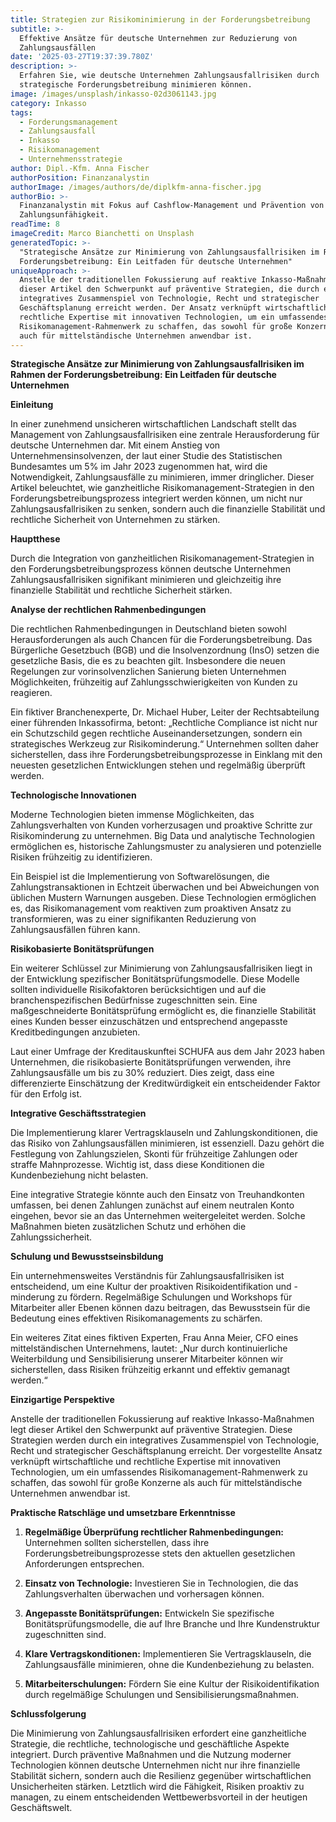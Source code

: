 ```yaml
---
title: Strategien zur Risikominimierung in der Forderungsbetreibung
subtitle: >-
  Effektive Ansätze für deutsche Unternehmen zur Reduzierung von
  Zahlungsausfällen
date: '2025-03-27T19:37:39.780Z'
description: >-
  Erfahren Sie, wie deutsche Unternehmen Zahlungsausfallrisiken durch
  strategische Forderungsbetreibung minimieren können.
image: /images/unsplash/inkasso-02d3061143.jpg
category: Inkasso
tags:
  - Forderungsmanagement
  - Zahlungsausfall
  - Inkasso
  - Risikomanagement
  - Unternehmensstrategie
author: Dipl.-Kfm. Anna Fischer
authorPosition: Finanzanalystin
authorImage: /images/authors/de/diplkfm-anna-fischer.jpg
authorBio: >-
  Finanzanalystin mit Fokus auf Cashflow-Management und Prävention von
  Zahlungsunfähigkeit.
readTime: 8
imageCredit: Marco Bianchetti on Unsplash
generatedTopic: >-
  "Strategische Ansätze zur Minimierung von Zahlungsausfallrisiken im Rahmen der
  Forderungsbetreibung: Ein Leitfaden für deutsche Unternehmen"
uniqueApproach: >-
  Anstelle der traditionellen Fokussierung auf reaktive Inkasso-Maßnahmen legt
  dieser Artikel den Schwerpunkt auf präventive Strategien, die durch ein
  integratives Zusammenspiel von Technologie, Recht und strategischer
  Geschäftsplanung erreicht werden. Der Ansatz verknüpft wirtschaftliche und
  rechtliche Expertise mit innovativen Technologien, um ein umfassendes
  Risikomanagement-Rahmenwerk zu schaffen, das sowohl für große Konzerne als
  auch für mittelständische Unternehmen anwendbar ist.
---
```

**Strategische Ansätze zur Minimierung von Zahlungsausfallrisiken im Rahmen der Forderungsbetreibung: Ein Leitfaden für deutsche Unternehmen**

**Einleitung**

In einer zunehmend unsicheren wirtschaftlichen Landschaft stellt das Management von Zahlungsausfallrisiken eine zentrale Herausforderung für deutsche Unternehmen dar. Mit einem Anstieg von Unternehmensinsolvenzen, der laut einer Studie des Statistischen Bundesamtes um 5% im Jahr 2023 zugenommen hat, wird die Notwendigkeit, Zahlungsausfälle zu minimieren, immer dringlicher. Dieser Artikel beleuchtet, wie ganzheitliche Risikomanagement-Strategien in den Forderungsbetreibungsprozess integriert werden können, um nicht nur Zahlungsausfallrisiken zu senken, sondern auch die finanzielle Stabilität und rechtliche Sicherheit von Unternehmen zu stärken.

**Hauptthese**

Durch die Integration von ganzheitlichen Risikomanagement-Strategien in den Forderungsbetreibungsprozess können deutsche Unternehmen Zahlungsausfallrisiken signifikant minimieren und gleichzeitig ihre finanzielle Stabilität und rechtliche Sicherheit stärken.

**Analyse der rechtlichen Rahmenbedingungen**

Die rechtlichen Rahmenbedingungen in Deutschland bieten sowohl Herausforderungen als auch Chancen für die Forderungsbetreibung. Das Bürgerliche Gesetzbuch (BGB) und die Insolvenzordnung (InsO) setzen die gesetzliche Basis, die es zu beachten gilt. Insbesondere die neuen Regelungen zur vorinsolvenzlichen Sanierung bieten Unternehmen Möglichkeiten, frühzeitig auf Zahlungsschwierigkeiten von Kunden zu reagieren.

Ein fiktiver Branchenexperte, Dr. Michael Huber, Leiter der Rechtsabteilung einer führenden Inkassofirma, betont: „Rechtliche Compliance ist nicht nur ein Schutzschild gegen rechtliche Auseinandersetzungen, sondern ein strategisches Werkzeug zur Risikominderung.“ Unternehmen sollten daher sicherstellen, dass ihre Forderungsbetreibungsprozesse in Einklang mit den neuesten gesetzlichen Entwicklungen stehen und regelmäßig überprüft werden.

**Technologische Innovationen**

Moderne Technologien bieten immense Möglichkeiten, das Zahlungsverhalten von Kunden vorherzusagen und proaktive Schritte zur Risikominderung zu unternehmen. Big Data und analytische Technologien ermöglichen es, historische Zahlungsmuster zu analysieren und potenzielle Risiken frühzeitig zu identifizieren.

Ein Beispiel ist die Implementierung von Softwarelösungen, die Zahlungstransaktionen in Echtzeit überwachen und bei Abweichungen von üblichen Mustern Warnungen ausgeben. Diese Technologien ermöglichen es, das Risikomanagement vom reaktiven zum proaktiven Ansatz zu transformieren, was zu einer signifikanten Reduzierung von Zahlungsausfällen führen kann.

**Risikobasierte Bonitätsprüfungen**

Ein weiterer Schlüssel zur Minimierung von Zahlungsausfallrisiken liegt in der Entwicklung spezifischer Bonitätsprüfungsmodelle. Diese Modelle sollten individuelle Risikofaktoren berücksichtigen und auf die branchenspezifischen Bedürfnisse zugeschnitten sein. Eine maßgeschneiderte Bonitätsprüfung ermöglicht es, die finanzielle Stabilität eines Kunden besser einzuschätzen und entsprechend angepasste Kreditbedingungen anzubieten.

Laut einer Umfrage der Kreditauskunftei SCHUFA aus dem Jahr 2023 haben Unternehmen, die risikobasierte Bonitätsprüfungen verwenden, ihre Zahlungsausfälle um bis zu 30% reduziert. Dies zeigt, dass eine differenzierte Einschätzung der Kreditwürdigkeit ein entscheidender Faktor für den Erfolg ist.

**Integrative Geschäftsstrategien**

Die Implementierung klarer Vertragsklauseln und Zahlungskonditionen, die das Risiko von Zahlungsausfällen minimieren, ist essenziell. Dazu gehört die Festlegung von Zahlungszielen, Skonti für frühzeitige Zahlungen oder straffe Mahnprozesse. Wichtig ist, dass diese Konditionen die Kundenbeziehung nicht belasten.

Eine integrative Strategie könnte auch den Einsatz von Treuhandkonten umfassen, bei denen Zahlungen zunächst auf einem neutralen Konto eingehen, bevor sie an das Unternehmen weitergeleitet werden. Solche Maßnahmen bieten zusätzlichen Schutz und erhöhen die Zahlungssicherheit.

**Schulung und Bewusstseinsbildung**

Ein unternehmensweites Verständnis für Zahlungsausfallrisiken ist entscheidend, um eine Kultur der proaktiven Risikoidentifikation und -minderung zu fördern. Regelmäßige Schulungen und Workshops für Mitarbeiter aller Ebenen können dazu beitragen, das Bewusstsein für die Bedeutung eines effektiven Risikomanagements zu schärfen.

Ein weiteres Zitat eines fiktiven Experten, Frau Anna Meier, CFO eines mittelständischen Unternehmens, lautet: „Nur durch kontinuierliche Weiterbildung und Sensibilisierung unserer Mitarbeiter können wir sicherstellen, dass Risiken frühzeitig erkannt und effektiv gemanagt werden.“

**Einzigartige Perspektive**

Anstelle der traditionellen Fokussierung auf reaktive Inkasso-Maßnahmen legt dieser Artikel den Schwerpunkt auf präventive Strategien. Diese Strategien werden durch ein integratives Zusammenspiel von Technologie, Recht und strategischer Geschäftsplanung erreicht. Der vorgestellte Ansatz verknüpft wirtschaftliche und rechtliche Expertise mit innovativen Technologien, um ein umfassendes Risikomanagement-Rahmenwerk zu schaffen, das sowohl für große Konzerne als auch für mittelständische Unternehmen anwendbar ist.

**Praktische Ratschläge und umsetzbare Erkenntnisse**

1. **Regelmäßige Überprüfung rechtlicher Rahmenbedingungen:** Unternehmen sollten sicherstellen, dass ihre Forderungsbetreibungsprozesse stets den aktuellen gesetzlichen Anforderungen entsprechen.

2. **Einsatz von Technologie:** Investieren Sie in Technologien, die das Zahlungsverhalten überwachen und vorhersagen können.

3. **Angepasste Bonitätsprüfungen:** Entwickeln Sie spezifische Bonitätsprüfungsmodelle, die auf Ihre Branche und Ihre Kundenstruktur zugeschnitten sind.

4. **Klare Vertragskonditionen:** Implementieren Sie Vertragsklauseln, die Zahlungsausfälle minimieren, ohne die Kundenbeziehung zu belasten.

5. **Mitarbeiterschulungen:** Fördern Sie eine Kultur der Risikoidentifikation durch regelmäßige Schulungen und Sensibilisierungsmaßnahmen.

**Schlussfolgerung**

Die Minimierung von Zahlungsausfallrisiken erfordert eine ganzheitliche Strategie, die rechtliche, technologische und geschäftliche Aspekte integriert. Durch präventive Maßnahmen und die Nutzung moderner Technologien können deutsche Unternehmen nicht nur ihre finanzielle Stabilität sichern, sondern auch die Resilienz gegenüber wirtschaftlichen Unsicherheiten stärken. Letztlich wird die Fähigkeit, Risiken proaktiv zu managen, zu einem entscheidenden Wettbewerbsvorteil in der heutigen Geschäftswelt.
